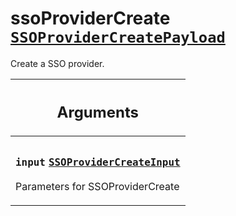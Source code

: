 <!--
  _____   ____    _   _  ____ _______   ______ _____ _____ _______
  |  __  / __   |  | |/ __ __   __| |  ____|  __ _   _|__   __|
  | |  | | |  | | |  | | |  | | | |    | |__  | |  | || |    | |
  | |  | | |  | | | . ` | |  | | | |    |  __| | |  | || |    | |
  | |__| | |__| | | |  | |__| | | |    | |____| |__| || |_   | |
  |_____/ ____/  |_| _|____/  |_|    |______|_____/_____|  |_|
  This file is auto-generated by script/generate_graphql_api_content.sh,
  please build the schema.json by running `rails api:graph:export`
  with https://github.com/buildkite/buildkite/,
  replace the content in data/graphql_data_schema.json
  and run the generation script `./scripts/generate-graphql-api-content.sh`.
-->
<!-- vale off -->

<h1 class="has-pills" data-algolia-exclude>
  ssoProviderCreate
  <a href="/docs/apis/graphql/schemas/object/ssoprovidercreatepayload" class="pill pill--object pill--normal-case pill--large" title="Go to OBJECT SSOProviderCreatePayload"><code>SSOProviderCreatePayload</code></a>

</h1>
<!-- vale on -->

<p>Create a SSO provider.</p>

<table class="responsive-table responsive-table--single-column-rows">
  <thead>
    <th>
      <h2 data-algolia-exclude>Arguments</h2>
    </th>
  </thead>
  <tbody>
    <tr>
      <td>
        <h3 class="is-small has-pills">
          <code>input</code>
          <a
            href="/docs/apis/graphql/schemas/input_object/ssoprovidercreateinput"
            class="pill pill--input_object pill--normal-case pill--medium"
            title="Go to INPUT_OBJECT SSOProviderCreateInput"
          >
            <code>SSOProviderCreateInput</code>
          </a>
        </h3>
        <p>Parameters for SSOProviderCreate</p>
      </td>
    </tr>
  </tbody>
</table>
